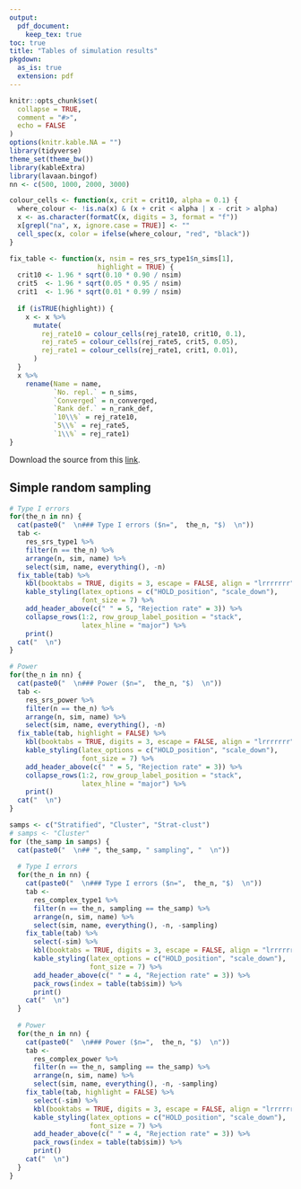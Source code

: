 ```yaml
---
output: 
  pdf_document:
    keep_tex: true
toc: true
title: "Tables of simulation results"
pkgdown:
  as_is: true
  extension: pdf
---
```


```r
knitr::opts_chunk$set(
  collapse = TRUE,
  comment = "#>",
  echo = FALSE
)
options(knitr.kable.NA = "")
library(tidyverse)
theme_set(theme_bw())
library(kableExtra)
library(lavaan.bingof)
nn <- c(500, 1000, 2000, 3000)

colour_cells <- function(x, crit = crit10, alpha = 0.1) {
  where_colour <- !is.na(x) & (x + crit < alpha | x - crit > alpha)
  x <- as.character(formatC(x, digits = 3, format = "f"))
  x[grepl("na", x, ignore.case = TRUE)] <- ""
  cell_spec(x, color = ifelse(where_colour, "red", "black"))
}

fix_table <- function(x, nsim = res_srs_type1$n_sims[1],
                      highlight = TRUE) {
  crit10 <- 1.96 * sqrt(0.10 * 0.90 / nsim)
  crit5  <- 1.96 * sqrt(0.05 * 0.95 / nsim)
  crit1  <- 1.96 * sqrt(0.01 * 0.99 / nsim)
  
  if (isTRUE(highlight)) {
    x <- x %>%
      mutate(
        rej_rate10 = colour_cells(rej_rate10, crit10, 0.1),
        rej_rate5 = colour_cells(rej_rate5, crit5, 0.05),
        rej_rate1 = colour_cells(rej_rate1, crit1, 0.01),
      )
  } 
  x %>%
    rename(Name = name,
           `No. repl.` = n_sims,
           `Converged` = n_converged,
           `Rank def.` = n_rank_def,
           `10\\%` = rej_rate10,
           `5\\%` = rej_rate5,
           `1\\%` = rej_rate1)
}
```

Download the \LaTeX source from this [link](https://raw.githubusercontent.com/haziqj/lavaan.bingof/gh-pages/articles/sim_tables.tex).

## Simple random sampling

```r
# Type I errors
for(the_n in nn) {
  cat(paste0("  \n### Type I errors ($n=",  the_n, "$)  \n"))
  tab <-
    res_srs_type1 %>% 
    filter(n == the_n) %>%
    arrange(n, sim, name) %>%
    select(sim, name, everything(), -n)
  fix_table(tab) %>%
    kbl(booktabs = TRUE, digits = 3, escape = FALSE, align = "lrrrrrrr") %>%
    kable_styling(latex_options = c("HOLD_position", "scale_down"),
                  font_size = 7) %>%
    add_header_above(c(" " = 5, "Rejection rate" = 3)) %>%
    collapse_rows(1:2, row_group_label_position = "stack", 
                  latex_hline = "major") %>%
    print()
  cat("  \n")
}

# Power 
for(the_n in nn) {
  cat(paste0("  \n### Power ($n=",  the_n, "$)  \n"))
  tab <-
    res_srs_power %>% 
    filter(n == the_n) %>%
    arrange(n, sim, name) %>%
    select(sim, name, everything(), -n)
  fix_table(tab, highlight = FALSE) %>%
    kbl(booktabs = TRUE, digits = 3, escape = FALSE, align = "lrrrrrrr") %>%
    kable_styling(latex_options = c("HOLD_position", "scale_down"),
                  font_size = 7) %>%
    add_header_above(c(" " = 5, "Rejection rate" = 3)) %>%
    collapse_rows(1:2, row_group_label_position = "stack", 
                  latex_hline = "major") %>%
    print()
  cat("  \n")
}
```

<!--Complex sampling results-->

```r
samps <- c("Stratified", "Cluster", "Strat-clust")
# samps <- "Cluster"
for (the_samp in samps) {
  cat(paste0("  \n## ", the_samp, " sampling", "  \n"))
  
  # Type I errors
  for(the_n in nn) {
    cat(paste0("  \n### Type I errors ($n=",  the_n, "$)  \n"))
    tab <- 
      res_complex_type1 %>% 
      filter(n == the_n, sampling == the_samp) %>%
      arrange(n, sim, name) %>%
      select(sim, name, everything(), -n, -sampling)
    fix_table(tab) %>%
      select(-sim) %>%
      kbl(booktabs = TRUE, digits = 3, escape = FALSE, align = "lrrrrrr") %>%
      kable_styling(latex_options = c("HOLD_position", "scale_down"),
                    font_size = 7) %>%
      add_header_above(c(" " = 4, "Rejection rate" = 3)) %>%
      pack_rows(index = table(tab$sim)) %>%
      print()
    cat("  \n")
  }
  
  # Power 
  for(the_n in nn) {
    cat(paste0("  \n### Power ($n=",  the_n, "$)  \n"))
    tab <- 
      res_complex_power %>% 
      filter(n == the_n, sampling == the_samp) %>%
      arrange(n, sim, name) %>%
      select(sim, name, everything(), -n, -sampling)
    fix_table(tab, highlight = FALSE) %>%
      select(-sim) %>%
      kbl(booktabs = TRUE, digits = 3, escape = FALSE, align = "lrrrrrr") %>%
      kable_styling(latex_options = c("HOLD_position", "scale_down"),
                    font_size = 7) %>%
      add_header_above(c(" " = 4, "Rejection rate" = 3)) %>%
      pack_rows(index = table(tab$sim)) %>%
      print()
    cat("  \n")
  }
}
```
